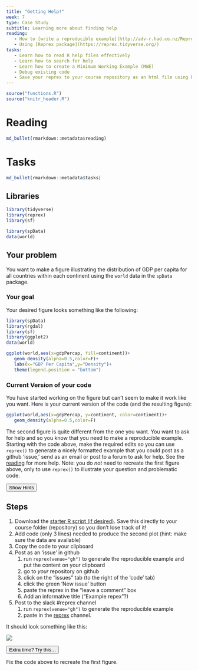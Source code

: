 ```yaml
---
title: "Getting Help!"
week: 7
type: Case Study
subtitle: Learning more about finding help
reading:
   - How to [write a reproducible example](http://adv-r.had.co.nz/Reproducibility.html)
   - Using [Reprex package](https://reprex.tidyverse.org/)
tasks:
   - Learn how to read R help files effectively
   - Learn how to search for help
   - Learn how to create a Minimum Working Example (MWE)
   - Debug existing code
   - Save your reprex to your course repository as an html file using Export -> "Save As Webpage" in the RStudio "Viewer" Tab.
---
```


```r
source("functions.R")
source("knitr_header.R")
```

# Reading

```r
md_bullet(rmarkdown::metadata$reading)
```

# Tasks

```r
md_bullet(rmarkdown::metadata$tasks)
```

## Libraries

```r
library(tidyverse)
library(reprex)
library(sf)

library(spData)
data(world)
```

## Your problem

You want to make a figure illustrating the distribution of GDP per capita for all countries within each continent using the `world` data in the `spData` package.  

### Your goal
Your desired figure looks something like the following:
```r
library(spData)
library(rgdal)
library(sf)
library(ggplot2)
data(world)

ggplot(world,aes(x=gdpPercap, fill=continent))+
   geom_density(alpha=0.5,color=F)+
   labs(x="GDP Per Capita",y="Density")+
   theme(legend.position = "bottom")
```

### Current Version of your code
You have started working on the figure but can't seem to make it work like you want.   Here is your current version of the code (and the resulting figure):

```r
ggplot(world,aes(x=gdpPercap, y=continent, color=continent))+
   geom_density(alpha=0.5,color=F)
```

The second figure is quite different from the one you want.  You want to ask for help and so you know that you need to make a reproducible example.  Starting with the code above, make the required edits so you can use `reprex()` to generate a nicely formatted example that you could post as a github 'issue,' send as an email or post to a forum to ask for help.  See the [reading](https://reprex.tidyverse.org/) for more help. Note: you do _not_ need to recreate the first figure above, only to use `reprex()` to illustrate your question and problematic code.

<div class="well">
<button data-toggle="collapse" class="btn btn-primary btn-sm round" data-target="#demo1">Show Hints</button>
<div id="demo1" class="collapse">

## Steps
1. Download the [<i class="fa fa-file-code-o fa-1x" aria-hidden="true"></i> starter R script (if desired)](`r output_nocomment`){target="_blank"}.  Save this directly to your course folder (repository) so you don't lose track of it!
2. Add code (only 3 lines) needed to produce the second plot (hint: make sure the data are available)
2. Copy the code to your clipboard
3. Post as an 'issue' in github
      1. run `reprex(venue="gh")` to generate the reproducible example and put the content on your clipboard
      2. go to _your_ repository on github
      3. click on the "issues" tab (to the right of the 'code' tab)
      4. click the green 'New issue' button
      5. paste the reprex in the "leave a comment" box
      6. Add an informative title ("Example repex"?) 
4. Post to the slack #reprex channel
      1. run `reprex(venue="gh")` to generate the reproducible example
      2. paste in the [reprex](https://2021spatialda-dba8777.slack.com/archives/C02HHC8GDFG) channel.


It should look something like this:

![](assets/reprex.png)

</div>
</div>


<div class="extraswell">
<button data-toggle="collapse" class="btn btn-link" data-target="#extras">
Extra time? Try this...
</button>
<div id="extras" class="collapse">
Fix the code above to recreate the first figure.
</div>
</div>